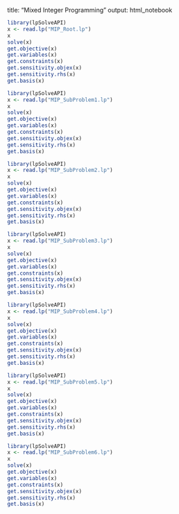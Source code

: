 
title: "Mixed Integer Programming"
output: html_notebook


```{r}
library(lpSolveAPI)
x <- read.lp("MIP_Root.lp")
x
solve(x)
get.objective(x)
get.variables(x)
get.constraints(x)
get.sensitivity.objex(x)
get.sensitivity.rhs(x)
get.basis(x)
```

```{r}
library(lpSolveAPI)
x <- read.lp("MIP_SubProblem1.lp")
x
solve(x)
get.objective(x)
get.variables(x)
get.constraints(x)
get.sensitivity.objex(x)
get.sensitivity.rhs(x)
get.basis(x)
```

```{r}
library(lpSolveAPI)
x <- read.lp("MIP_SubProblem2.lp")
x
solve(x)
get.objective(x)
get.variables(x)
get.constraints(x)
get.sensitivity.objex(x)
get.sensitivity.rhs(x)
get.basis(x)
```

```{r}
library(lpSolveAPI)
x <- read.lp("MIP_SubProblem3.lp")
x
solve(x)
get.objective(x)
get.variables(x)
get.constraints(x)
get.sensitivity.objex(x)
get.sensitivity.rhs(x)
get.basis(x)
```

```{r}
library(lpSolveAPI)
x <- read.lp("MIP_SubProblem4.lp")
x
solve(x)
get.objective(x)
get.variables(x)
get.constraints(x)
get.sensitivity.objex(x)
get.sensitivity.rhs(x)
get.basis(x)
```

```{r}
library(lpSolveAPI)
x <- read.lp("MIP_SubProblem5.lp")
x
solve(x)
get.objective(x)
get.variables(x)
get.constraints(x)
get.sensitivity.objex(x)
get.sensitivity.rhs(x)
get.basis(x)
```

```{r}
library(lpSolveAPI)
x <- read.lp("MIP_SubProblem6.lp")
x
solve(x)
get.objective(x)
get.variables(x)
get.constraints(x)
get.sensitivity.objex(x)
get.sensitivity.rhs(x)
get.basis(x)
```


